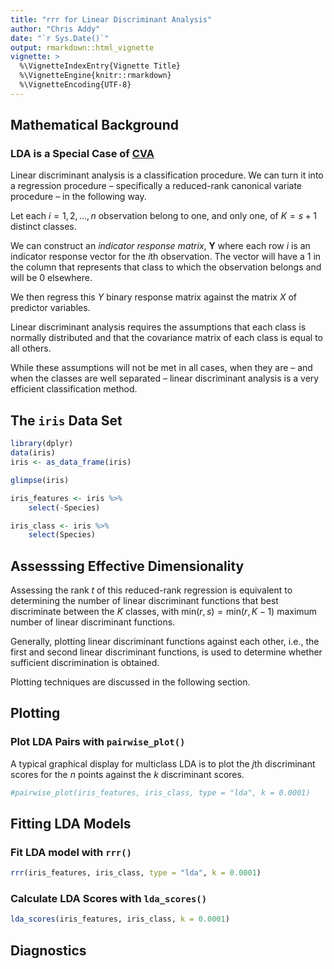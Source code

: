 ```yaml
---
title: "rrr for Linear Discriminant Analysis"
author: "Chris Addy"
date: "`r Sys.Date()`"
output: rmarkdown::html_vignette
vignette: >
  %\VignetteIndexEntry{Vignette Title}
  %\VignetteEngine{knitr::rmarkdown}
  %\VignetteEncoding{UTF-8}
---
```


## Mathematical Background

### LDA is a Special Case of [CVA](cva.html)

Linear discriminant analysis is a classification procedure. We can turn it into a regression procedure -- specifically a reduced-rank canonical variate procedure -- in the following way.

Let each $i = 1, 2, \dots, n$ observation belong to one, and only one, of $K = s + 1$ distinct classes.

We can construct an *indicator response matrix*, $\mathbf{Y}$ where each row $i$ is an indicator response vector for the $i$th observation. The vector will have a 1 in the column that represents that class to which the observation belongs and will be 0 elsewhere.

We then regress this $Y$ binary response matrix against the matrix $X$ of predictor variables.

Linear discriminant analysis requires the assumptions that each class is normally distributed and that the covariance matrix of each class is equal to all others.

While these assumptions will not be met in all cases, when they are -- and when the classes are well separated -- linear discriminant analysis is a very efficient classification method.

## The `iris` Data Set

```r
library(dplyr)
data(iris)
iris <- as_data_frame(iris)

glimpse(iris)
```

```r
iris_features <- iris %>%
	select(-Species)

iris_class <- iris %>%
	select(Species)
```

## Assesssing Effective Dimensionality

Assessing the rank $t$ of this reduced-rank regression is equivalent to determining the number of linear discriminant functions that best discriminate between the $K$ classes, with $\mathrm{min}\left(r, s\right) = \mathrm{min}\left(r, K - 1\right)$ maximum number of linear discriminant functions.

Generally, plotting linear discriminant functions against each other, i.e., the first and second linear discriminant functions, is used to determine whether sufficient discrimination is obtained.

Plotting techniques are discussed in the following section.

## Plotting

### Plot LDA Pairs with `pairwise_plot()`

A typical graphical display for multiclass LDA is to plot the $j$th discriminant scores for the $n$ points against the $k$ discriminant scores.

```r
#pairwise_plot(iris_features, iris_class, type = "lda", k = 0.0001)
```

## Fitting LDA Models

### Fit LDA model with `rrr()`

```r
rrr(iris_features, iris_class, type = "lda", k = 0.0001)
```

### Calculate LDA Scores with `lda_scores()`

```r
lda_scores(iris_features, iris_class, k = 0.0001)
```

## Diagnostics